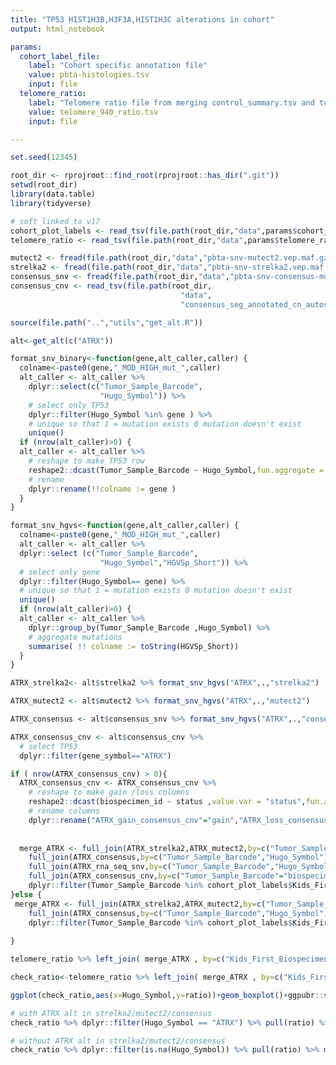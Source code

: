 ```yaml
---
title: "TP53 HIST1H3B,H3F3A,HIST1H3C alterations in cohort"
output: html_notebook

params:
  cohort_label_file:
    label: "Cohort specific annotation file"
    value: pbta-histologies.tsv
    input: file
  telomere_ratio:
    label: "Telomere ratio file from merging control_summary.tsv and tumor_summary.tsv"
    value: telomere_940_ratio.tsv
    input: file  

---
```


```r
set.seed(12345)

root_dir <- rprojroot::find_root(rprojroot::has_dir(".git"))
setwd(root_dir)
library(data.table)
library(tidyverse)

# soft linked to v17
cohort_plot_labels <- read_tsv(file.path(root_dir,"data",params$cohort_label_file))
telomere_ratio <- read_tsv(file.path(root_dir,"data",params$telomere_ratio))

mutect2 <- fread(file.path(root_dir,"data","pbta-snv-mutect2.vep.maf.gz"),select=c("IMPACT","Hugo_Symbol","Tumor_Sample_Barcode","HGVSp_Short")) %>% unique()
strelka2 <- fread(file.path(root_dir,"data","pbta-snv-strelka2.vep.maf.gz"),select=c("IMPACT","Hugo_Symbol","Tumor_Sample_Barcode","HGVSp_Short")) %>% unique()
consensus_snv <- fread(file.path(root_dir,"data","pbta-snv-consensus-mutation.maf.tsv.gz"),select=c("IMPACT","Hugo_Symbol","Tumor_Sample_Barcode","HGVSp_Short")) %>% unique()
consensus_cnv <- read_tsv(file.path(root_dir,
                                      "data",
                                      "consensus_seg_annotated_cn_autosomes.tsv.gz")) 

```


```r
source(file.path("..","utils","get_alt.R"))

alt<-get_alt(c("ATRX"))
```


```r
format_snv_binary<-function(gene,alt_caller,caller) {
  colname<-paste0(gene,"_MOD_HIGH_mut_",caller)
  alt_caller <- alt_caller %>% 
    dplyr::select(c("Tumor_Sample_Barcode",
                    "Hugo_Symbol")) %>%
    # select only TP53
    dplyr::filter(Hugo_Symbol %in% gene ) %>% 
    # unique so that 1 = mutation exists 0 mutation doesn't exist
    unique()
  if (nrow(alt_caller)>0) {
  alt_caller <- alt_caller %>%
    # reshape to make TP53 row
    reshape2::dcast(Tumor_Sample_Barcode ~ Hugo_Symbol,fun.aggregate = length) %>%
    # rename 
    dplyr::rename(!!colname := gene )
  }
}

format_snv_hgvs<-function(gene,alt_caller,caller) {
  colname<-paste0(gene,"_MOD_HIGH_mut_",caller)
  alt_caller <- alt_caller %>%
  dplyr::select (c("Tumor_Sample_Barcode",
                    "Hugo_Symbol","HGVSp_Short")) %>%
  # select only gene 
  dplyr::filter(Hugo_Symbol== gene) %>% 
  # unique so that 1 = mutation exists 0 mutation doesn't exist
  unique() 
  if (nrow(alt_caller)>0) {
  alt_caller <- alt_caller %>%
    dplyr::group_by(Tumor_Sample_Barcode ,Hugo_Symbol) %>%
    # aggregate mutations
    summarise( !! colname := toString(HGVSp_Short))
  }
}

```


```r
ATRX_strelka2<- alt$strelka2 %>% format_snv_hgvs("ATRX",.,"strelka2")

ATRX_mutect2 <- alt$mutect2 %>% format_snv_hgvs("ATRX",.,"mutect2")

ATRX_consensus <- alt$consensus_snv %>% format_snv_hgvs("ATRX",.,"consensus")

ATRX_consensus_cnv <- alt$consensus_cnv %>%
  # select TP53
  dplyr::filter(gene_symbol=="ATRX")

if ( nrow(ATRX_consensus_cnv) > 0){
  ATRX_consensus_cnv <- ATRX_consensus_cnv %>%
    # reshape to make gain /loss columns
    reshape2::dcast(biospecimen_id ~ status ,value.var = "status",fun.aggregate = length) %>%
    # rename columns
    dplyr::rename("ATRX_gain_consensus_cnv"="gain","ATRX_loss_consensus_cnv"="loss")
  
  
  merge_ATRX <- full_join(ATRX_strelka2,ATRX_mutect2,by=c("Tumor_Sample_Barcode","Hugo_Symbol")) %>%
    full_join(ATRX_consensus,by=c("Tumor_Sample_Barcode","Hugo_Symbol")) %>%
    full_join(ATRX_rna_seq_snv,by=c("Tumor_Sample_Barcode","Hugo_Symbol")) %>%
    full_join(ATRX_consensus_cnv,by=c("Tumor_Sample_Barcode"="biospecimen_id")) %>%
    dplyr::filter(Tumor_Sample_Barcode %in% cohort_plot_labels$Kids_First_Biospecimen_ID)
}else {
 merge_ATRX <- full_join(ATRX_strelka2,ATRX_mutect2,by=c("Tumor_Sample_Barcode","Hugo_Symbol")) %>%
    full_join(ATRX_consensus,by=c("Tumor_Sample_Barcode","Hugo_Symbol")) %>%
    dplyr::filter(Tumor_Sample_Barcode %in% cohort_plot_labels$Kids_First_Biospecimen_ID)
   
}

telomere_ratio %>% left_join( merge_ATRX , by=c("Kids_First_Biospecimen_ID_tumor"="Tumor_Sample_Barcode"))  %>% write_tsv(file.path("..","scratch","pbta_telomere_ratio_merged_ATRX.tsv"))

```


```r

check_ratio<-telomere_ratio %>% left_join( merge_ATRX , by=c("Kids_First_Biospecimen_ID_tumor"="Tumor_Sample_Barcode"))

ggplot(check_ratio,aes(x=Hugo_Symbol,y=ratio))+geom_boxplot()+ggpubr::stat_compare_means()+ggsave("../plots/ATRX_telomere_ratio_boxplot.pdf")

```
```r
# with ATRX alt in strelka2/mutect2/consensus 
check_ratio %>% dplyr::filter(Hugo_Symbol == "ATRX") %>% pull(ratio) %>% mean()
```


```r
# without ATRX alt in strelka2/mutect2/consensus 
check_ratio %>% dplyr::filter(is.na(Hugo_Symbol)) %>% pull(ratio) %>% mean()
```

